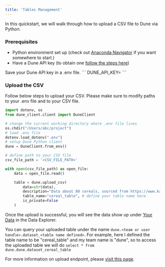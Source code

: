 ```yaml
---
title: 'Tables Management'
---
```


In this quickstart, we will walk through how to upload a CSV file to Dune via Python. 

### Prerequisites
- Python environment set up (check out [Anaconda Navigator](https://docs.continuum.io/free/navigator/) if you want somewhere to start.)
- Have a Dune API key (to obtain one [follow the steps here](../overview/authentication#generate-an-api-key))

<Tip> 
Save your Dune API key in a .env file. 
```
DUNE_API_KEY=<paste your API key here>
```
</Tip>

### Upload the CSV
Follow below steps to upload your CSV. Please make sure to modify paths to your .env file and to your CSV file. 

```python
import dotenv, os
from dune_client.client import DuneClient

# change the current working directory where .env file lives
os.chdir("/Users/abc/project")
# load .env file
dotenv.load_dotenv(".env")
# setup Dune Python client
dune = DuneClient.from_env()

# define path to your CSV file 
csv_file_path = '<CSV_FILE_PATH>'

with open(csv_file_path) as open_file:
    data = open_file.read()

    table = dune.upload_csv(
        data=str(data),
        description="Data about 80 cereals, sourced from https://www.kaggle.com/datasets/crawford/80-cereals",
        table_name="cereal_table", # define your table name here
        is_private=False
    )
```

Once the upload is successful, you will see the data show up under [Your Data](https://dune.com/queries?category=uploaded_data) in the Data Explorer. 

You can query your uploaded table under the name `dune.<team or user handle>.dataset_<table name defined>`. For example, here I defined the table name to be "cereal_table" and my team name is "dune", so to access the uploaded table we will do `select * from dune.dune.dataset_cereal_table`



For more information on upload endpoint, please [visit this page](../tables/endpoint/upload).
